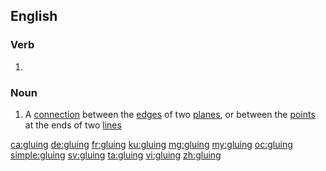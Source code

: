 ==English==

===Verb===
{{head|en|present participle}}

# {{present participle of|glue|lang=en|nocat=1}}

===Noun===
{{en-noun}}

# {{cx|topology|lang=en}} A [[connection]] between the [[edge]]s of two [[plane]]s, or between the [[point]]s at the ends of two [[line]]s

[[ca:gluing]]
[[de:gluing]]
[[fr:gluing]]
[[ku:gluing]]
[[mg:gluing]]
[[my:gluing]]
[[oc:gluing]]
[[simple:gluing]]
[[sv:gluing]]
[[ta:gluing]]
[[vi:gluing]]
[[zh:gluing]]
